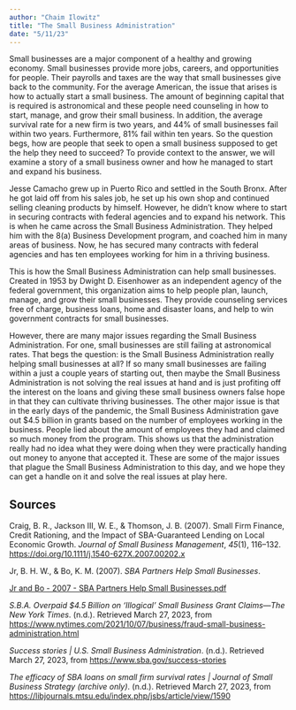 ```yaml
---
author: "Chaim Ilowitz"
title: "The Small Business Administration"
date: "5/11/23"
---
```


Small businesses are a major component of a healthy and growing economy. Small businesses provide more jobs, careers, and opportunities for people. Their payrolls and taxes are the way that small businesses give back to the community. For the average American, the issue that arises is how to actually start a small business. The amount of beginning capital that is required is astronomical and these people need counseling in how to start, manage, and grow their small business. In addition, the average survival rate for a new firm is two years, and 44% of small businesses fail within two years. Furthermore, 81% fail within ten years. So the question begs, how are people that seek to open a small business supposed to get the help they need to succeed? To provide context to the answer, we will examine a story of a small business owner and how he managed to start and expand his business. 

Jesse Camacho grew up in Puerto Rico and settled in the South Bronx. After he got laid off from his sales job, he set up his own shop and continued selling cleaning products by himself. However, he didn’t know where to start in securing contracts with federal agencies and to expand his network. This is when he came across the Small Business Administration. They helped him with the 8(a) Business Development program, and coached him in many areas of business. Now, he has secured many contracts with federal agencies and has ten employees working for him in a thriving business.

This is how the Small Business Administration can help small businesses. Created in 1953 by Dwight D. Eisenhower as an independent agency of the federal government, this organization aims to help people plan, launch, manage, and grow their small businesses. They provide counseling services free of charge, business loans, home and disaster loans, and help to win government contracts for small businesses. 

However, there are many major issues regarding the Small Business Administration. For one, small businesses are still failing at astronomical rates. That begs the question: is the Small Business Administration really helping small businesses at all? If so many small businesses are failing within a just a couple years of starting out, then maybe the Small Business Administration is not solving the real issues at hand and is just profiting off the interest on the loans and giving these small business owners false hope in that they can cultivate thriving businesses. The other major issue is that in the early days of the pandemic, the Small Business Administration gave out $4.5 billion in grants based on the number of employees working in the business. People lied about the amount of employees they had and claimed so much money from the program. This shows us that the administration really had no idea what they were doing when they were practically handing out money to anyone that accepted it. These are some of the major issues that plague the Small Business Administration to this day, and we hope they can get a handle on it and solve the real issues at play here. 

## Sources

Craig, B. R., Jackson III, W. E., & Thomson, J. B. (2007). Small Firm Finance, Credit Rationing, and the Impact of SBA-Guaranteed Lending on Local Economic Growth. *Journal of Small Business Management*, *45*(1), 116–132. [https://doi.org/10.1111/j.1540-627X.2007.00202.x](https://doi.org/10.1111/j.1540-627X.2007.00202.x)

Jr, B. H. W., & Bo, K. M. (2007). *SBA Partners Help Small Businesses*.

[Jr and Bo - 2007 - SBA Partners Help Small Businesses.pdf](https://s3-us-west-2.amazonaws.com/secure.notion-static.com/37fe260b-98df-4001-8e7d-9c30eb1f513d/Jr_and_Bo_-_2007_-_SBA_Partners_Help_Small_Businesses.pdf)

*S.B.A. Overpaid $4.5 Billion on ‘Illogical’ Small Business Grant Claims—The New York Times*. (n.d.). Retrieved March 27, 2023, from [https://www.nytimes.com/2021/10/07/business/fraud-small-business-administration.html](https://www.nytimes.com/2021/10/07/business/fraud-small-business-administration.html)

*Success stories | U.S. Small Business Administration*. (n.d.). Retrieved March 27, 2023, from [https://www.sba.gov/success-stories](https://www.sba.gov/success-stories)

*The efficacy of SBA loans on small firm survival rates | Journal of Small Business Strategy (archive only)*. (n.d.). Retrieved March 27, 2023, from [https://libjournals.mtsu.edu/index.php/jsbs/article/view/1590](https://libjournals.mtsu.edu/index.php/jsbs/article/view/1590)
